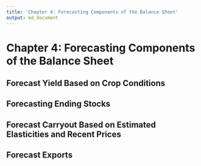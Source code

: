 ```yaml
---
title: 'Chapter 4: Forecasting Components of the Balance Sheet'
output: md_document
---
```


# Chapter 4: Forecasting Components of the Balance Sheet

## Forecast Yield Based on Crop Conditions

## Forecasting Ending Stocks

## Forecast Carryout Based on Estimated Elasticities and Recent Prices

## Forecast Exports

